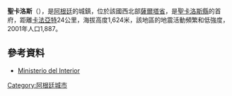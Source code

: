 {{coord|25|54|S|65|56|W|region:AR_type:city_source:kolossus-nlwiki|display=title}}

'''聖卡洛斯'''（{{lang-es|San Carlos}}），是[[阿根廷|阿根廷]]的城鎮，位於該國西北部[[薩爾塔省|薩爾塔省]]，是[[聖卡洛斯縣_(薩爾塔省)|聖卡洛斯縣]]的首府，距離[[卡法亞特|卡法亞特]]24公里，海拔高度1,624米，該地區的地震活動頻繁和低強度，2001年人口1,887。

==參考資料==
*[http://www.mininterior.gov.ar/ Ministerio del Interior] {{Wayback|url=http://www.mininterior.gov.ar/ |date=20140610230411 }} {{es icon}}

{{Argentina-geo-stub}}
[[Category:阿根廷城市|Category:阿根廷城市]]